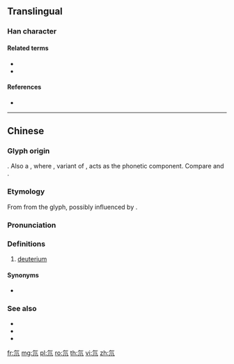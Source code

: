 ==Translingual==

===Han character===
{{Han char|rn=84|rad=气|as=02|sn=6|four=80217|canj=ONLL|ids=⿸气⿰丿丨}}

====Related terms====
* {{l|mul|氕}}
* {{l|mul|氚}}

====References====
* {{Han ref|kx=0599.041|dkj=17046|hdz=32010.030|uh=6C18|ud=27672|bh=C9F7|bd=51703}}

----

==Chinese==
{{zh-forms}}

===Glyph origin===
{{Han etym}}
{{Han compound|气|t1=gas|⿰丿丨|t2=two|ls=ic}}. Also a {{liushu|psc|nocap=y}}, where {{lang|zh|⿰丿丨}}, variant of {{zh-l|刀}}, acts as the phonetic component. Compare {{zh-l|*氕|protium}} and {{zh-l|*氚|tritium}}.

===Etymology===
From {{zh-l|刀}} from the glyph, possibly influenced by {{cog|NL.|deuterium}}.

===Pronunciation===
{{zh-pron
|m=dāo
|c=dou1
|h=pfs=
|md=
|mn=
|w=
|cat=n
}}

===Definitions===
{{zh-hanzi}}

# [[deuterium]]

====Synonyms====
* {{zh-l|重氫}}

===See also===
* {{zh-l|氕|protium}}
* {{zh-l|氚|tritium}}
* {{zh-l|氫|hydrogen}}

[[fr:氘]]
[[mg:氘]]
[[pl:氘]]
[[ro:氘]]
[[th:氘]]
[[vi:氘]]
[[zh:氘]]